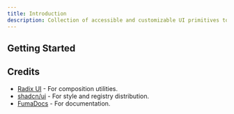 ```yaml
---
title: Introduction
description: Collection of accessible and customizable UI primitives to build your own components.
---
```



## Getting Started

<Cards>
  <Card 
    title="Components" 
    href="/docs/components/checkbox-group" 
    description="Explore our collection of UI components."
  />
</Cards>

## Credits

- [Radix UI](https://radix-ui.com) - For composition utilities.
- [shadcn/ui](https://ui.shadcn.com) - For style and registry distribution.
- [FumaDocs](https://fumadocs.com) - For documentation.
